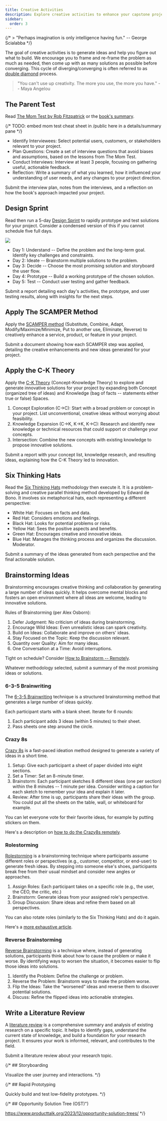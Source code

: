 ```yaml
---
title: Creative Activities
description: Explore creative activities to enhance your capstone project, including design sprints, the SCAMPER method, C-K Theory, Six Thinking Hats, and various brainstorming techniques. Develop innovative solutions and refine your project through structured creativity exercises.
sidebar:
  order: 3
---
```



{/* > "Perhaps imagination is only intelligence having fun." -- George Scialabba */}

The goal of creative activities is to generate ideas and help you figure out what to build. We encourage you to frame and re-frame the problem as much as needed, then come up with as many solutions as possible before converging. This cycle of diverging/converging is often referred to as [double diamond](https://www.designcouncil.org.uk/our-resources/the-double-diamond/) process.

> "You can't use up creativity. The more you use, the more you have." -- Maya Angelou

## The Parent Test

<Badge text="Individual Activity" variant="success" class="mb-6"/>

Read [The Mom Test by Rob Fitzpatrick](https://www.goodreads.com/book/show/52283963-the-mom-test) or the [book's summary](https://durmonski.com/book-summaries/the-mom-test/). 

{/* TODO: embed mom test cheat sheet in /public here in a details/summary pane */}

- Identify Interviewees: Select potential users, customers, or stakeholders relevant to your project.
- Plan Questions: Create a set of interview questions that avoid biases and assumptions, based on the lessons from The Mom Test.
- Conduct Interviews: Interview at least 3 people, focusing on gathering useful, actionable feedback.
- Reflection: Write a summary of what you learned, how it influenced your understanding of user needs, and any changes to your project direction.

Submit the interview plan, notes from the interviews, and a reflection on how the book's approach impacted your project.

## Design Sprint

<Badge text="Team Activity" variant="note" class="mb-6" />

Read then run a 5-day [Design Sprint](https://www.thesprintbook.com/the-design-sprint) to rapidly prototype and test solutions for your project. Consider a condensed version of this if you cannot schedule five full days.

![](../../../assets/design-sprint.png)

- Day 1: Understand -- Define the problem and the long-term goal. Identify key challenges and constraints.
- Day 2: Ideate -- Brainstorm multiple solutions to the problem.
- Day 3: Decide -- Choose the most promising solution and storyboard the user flow.
- Day 4: Prototype -- Build a working prototype of the chosen solution.
- Day 5: Test -- Conduct user testing and gather feedback.

Submit a report detailing each day's activities, the prototype, and user testing results, along with insights for the next steps.

## Apply The SCAMPER Method

<Badge text="Individual Activity" variant="success" class="mb-6"/>
<Badge text="Team Activity" variant="note" class="mb-6" />

Apply the [SCAMPER method](https://www.interaction-design.org/literature/article/learn-how-to-use-the-best-ideation-methods-scamper) (Substitute, Combine, Adapt, Modify/Maximize/Minimize, Put to another use, Eliminate, Reverse) to creatively enhance a service, product, or feature in your project.

Submit a document showing how each SCAMPER step was applied, detailing the creative enhancements and new ideas generated for your project.

## Apply the C-K Theory

<Badge text="Individual Activity" variant="success" class="mb-6"/>
<Badge text="Team Activity" variant="note" class="mb-6" />

Apply the [C-K Theory](https://www.ck-theory.org/c-k-theory/?lang=en) (Concept-Knowledge Theory) to explore and generate innovative solutions for your project by expanding both Concept (organized tree of ideas) and Knowledge (bag of facts -- statements either true or false) Spaces.

1. Concept Exploration (C→C): Start with a broad problem or concept in your project. List unconventional, creative ideas without worrying about feasibility. 
2. Knowledge Expansion (C→K, K→K, K→C): Research and identify new knowledge or technical resources that could support or challenge your concepts.
3. Intersection: Combine the new concepts with existing knowledge to propose innovative solutions.

Submit a report with your concept list, knowledge research, and resulting ideas, explaining how the C-K Theory led to innovation.

## Six Thinking Hats

<Badge text="Team Activity" variant="note" class="mb-6" />

Read the [Six Thinking Hats](https://www.atlassian.com/blog/productivity/six-thinking-hats) methodology then execute it. It is a problem-solving and creative parallel thinking method developed by Edward de Bono. It involves six metaphorical hats, each representing a different perspective:

- White Hat: Focuses on facts and data.
- Red Hat: Considers emotions and feelings.
- Black Hat: Looks for potential problems or risks.
- Yellow Hat: Sees the positive aspects and benefits.
- Green Hat: Encourages creative and innovative ideas.
- Blue Hat: Manages the thinking process and organizes the discussion. Moderator.

Submit a summary of the ideas generated from each perspective and the final actionable solution.

## Brainstorming Ideas

<Badge text="Team Activity" variant="note" class="mb-6" />

Brainstorming encourages creative thinking and collaboration by generating a large number of ideas quickly. It helps overcome mental blocks and fosters an open environment where all ideas are welcome, leading to innovative solutions.

Rules of Brainstorming (per Alex Osborn):

1. Defer Judgment: No criticism of ideas during brainstorming.
2. Encourage Wild Ideas: Even unrealistic ideas can spark creativity.
3. Build on Ideas: Collaborate and improve on others' ideas.
4. Stay Focused on the Topic: Keep the discussion relevant.
5. Quantity over Quality: Aim for many ideas.
6. One Conversation at a Time: Avoid interruptions.

Tight on schedule? Consider [How to Brainstorm -- Remotely](https://hbr.org/2020/07/how-to-brainstorm-remotely).

Whatever methodology selected, submit a summary of the most promising ideas or solutions.

### 6-3-5 Brainwriting

The [6-3-5 Brainwriting](https://zapier.com/blog/brainwriting/) technique is a structured brainstorming method that generates a large number of ideas quickly.

Each participant starts with a blank sheet. Iterate for 6 rounds:

1. Each participant adds 3 ideas (within 5 minutes) to their sheet.
2. Pass sheets one step around the circle.

### Crazy 8s

[Crazy 8s](https://blog.prototypr.io/how-to-run-a-crazy-eights-workshop-60d0a67b29a) is a fast-paced ideation method designed to generate a variety of ideas in a short time.

1. Setup: Give each participant a sheet of paper divided into eight sections.
2. Set a Timer: Set an 8-minute timer.
3. Brainstorm: Each participant sketches 8 different ideas (one per section) within the 8 minutes -- 1 minute per idea. Consider writing a caption for each sketch to remember your idea and explain it later.
4. Review: After time is up, participants share their ideas with the group. You could put all the sheets on the table, wall, or whiteboard for example. 

You can let everyone vote for their favorite ideas, for example by putting stickers on them. 

Here's a description on [how to do the Crazy8s remotely](https://uxdesign.cc/how-to-do-crazy-8s-remotely-223d7fbd5e98).

### Rolestorming

[Rolestorming](https://business.tutsplus.com/tutorials/what-is-rolestorming-group-brainstorming-method--cms-27245) is a brainstorming technique where participants assume different roles or perspectives (e.g., customer, competitor, or end-user) to generate fresh ideas. By stepping into someone else's shoes, participants break free from their usual mindset and consider new angles or approaches.

1. Assign Roles: Each participant takes on a specific role (e.g., the user, the CEO, the critic, etc.)
2. Brainstorm: Generate ideas from your assigned role's perspective.
3. Group Discussion: Share ideas and refine them based on all perspectives.

You can also rotate roles (similarly to the Six Thinking Hats) and do it again.

Here's a [more exhaustive article](https://fourweekmba.com/rolestorming/).

### Reverse Brainstorming

[Reverse Brainstorming](https://online.visual-paradigm.com/knowledge/brainstorming/what-is-reverse-brainstorming/) is a technique where, instead of generating solutions, participants think about how to cause the problem or make it worse. By identifying ways to worsen the situation, it becomes easier to flip those ideas into solutions.

1. Identify the Problem: Define the challenge or problem.
2. Reverse the Problem: Brainstorm ways to make the problem worse.
3. Flip the Ideas: Take the “worsened” ideas and reverse them to discover potential solutions.
4. Discuss: Refine the flipped ideas into actionable strategies.

## Write a Literature Review

<Badge text="Individual Activity" variant="success" class="mb-6"/>

A [literature review](https://owl.purdue.edu/owl/research_and_citation/conducting_research/writing_a_literature_review.html) is a comprehensive summary and analysis of existing research on a specific topic. It helps to identify gaps, understand the current state of knowledge, and build a foundation for your research project. It ensures your work is informed, relevant, and contributes to the field.

Submit a literature review about your research topic.

{/* ## Storyboarding

Visualize the user journey and interactions. */}

{/* ## Rapid Prototyping

Quickly build and test low-fidelity prototypes. */}

{/* ## Opportunity Solution Tree (OST)") 

https://www.producttalk.org/2023/12/opportunity-solution-trees/ */}
